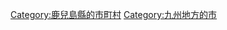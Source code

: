 {{Commonscat|Soo, Kagoshima}}
{{Catmore}}

{{DEFAULTSORT:Soo-shi}}
[[Category:鹿兒島縣的市町村|Category:鹿兒島縣的市町村]]
[[Category:九州地方的市|Category:九州地方的市]]